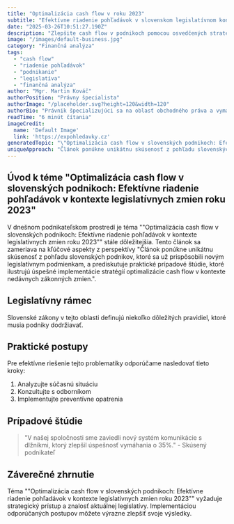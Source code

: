 ```yaml
---
title: "Optimalizácia cash flow v roku 2023"
subtitle: "Efektívne riadenie pohľadávok v slovenskom legislatívnom kontexte"
date: "2025-03-26T10:51:27.190Z"
description: "Zlepšite cash flow v podnikoch pomocou osvedčených stratégií a znalosti legislatívy."
image: "/images/default-business.jpg"
category: "Finančná analýza"
tags:
  - "cash flow"
  - "riadenie pohľadávok"
  - "podnikanie"
  - "legislatíva"
  - "finančná analýza"
author: "Mgr. Martin Kováč"
authorPosition: "Právny špecialista"
authorImage: "/placeholder.svg?height=120&width=120"
authorBio: "Právnik špecializujúci sa na oblasť obchodného práva a vymáhania pohľadávok s praxou v advokácii."
readTime: "6 minút čítania"
imageCredit:
  name: 'Default Image'
  link: 'https://expohledavky.cz'
generatedTopic: "\"Optimalizácia cash flow v slovenských podnikoch: Efektívne riadenie pohľadávok v kontexte legislatívnych zmien roku 2023\""
uniqueApproach: "Článok ponúkne unikátnu skúsenosť z pohľadu slovenských podnikov, ktoré sa už prispôsobili novým legislatívnym podmienkam, a prediskutuje praktické prípadové štúdie, ktoré ilustrujú úspešné implementácie stratégií optimalizácie cash flow v kontexte nedávnych zákonných zmien."
---
```



## Úvod k téme "Optimalizácia cash flow v slovenských podnikoch: Efektívne riadenie pohľadávok v kontexte legislatívnych zmien roku 2023"

V dnešnom podnikateľskom prostredí je téma ""Optimalizácia cash flow v slovenských podnikoch: Efektívne riadenie pohľadávok v kontexte legislatívnych zmien roku 2023"" stále dôležitejšia. Tento článok sa zameriava na kľúčové aspekty z perspektívy "Článok ponúkne unikátnu skúsenosť z pohľadu slovenských podnikov, ktoré sa už prispôsobili novým legislatívnym podmienkam, a prediskutuje praktické prípadové štúdie, ktoré ilustrujú úspešné implementácie stratégií optimalizácie cash flow v kontexte nedávnych zákonných zmien.".

## Legislatívny rámec

Slovenské zákony v tejto oblasti definujú niekoľko dôležitých pravidiel, ktoré musia podniky dodržiavať.

## Praktické postupy

Pre efektívne riešenie tejto problematiky odporúčame nasledovať tieto kroky:

1. Analyzujte súčasnú situáciu
2. Konzultujte s odborníkom
3. Implementujte preventívne opatrenia

## Prípadové štúdie

> "V našej spoločnosti sme zaviedli nový systém komunikácie s dlžníkmi, ktorý zlepšil úspešnosť vymáhania o 35%." - Skúsený podnikateľ

## Záverečné zhrnutie

Téma ""Optimalizácia cash flow v slovenských podnikoch: Efektívne riadenie pohľadávok v kontexte legislatívnych zmien roku 2023"" vyžaduje strategický prístup a znalosť aktuálnej legislatívy. Implementáciou odporúčaných postupov môžete výrazne zlepšiť svoje výsledky.
